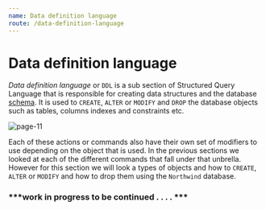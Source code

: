 ```yaml
---
name: Data definition language
route: /data-definition-language
---
```


<style jsx>{`
	[alt="page-11"]{
		position: relative;
		width: 100%;
		hieght: auto
	}
`}</style>

# Data definition language

*Data definition language* or `DDL` is a sub section of Structured Query Language that is responsible for creating data structures and the database [schema](https://en.wikipedia.org/wiki/Database_schema). It is used to `CREATE`, `ALTER` or `MODIFY` and `DROP` the database objects such as tables, columns indexes and constraints etc.

![page-11](https://cdn-learnsql.c1i44.now.sh/pg11/page-11-a.png)

Each of these actions or commands also have their own set of modifiers to use depending on the object that is used. In the previous sections we looked at each of the different commands that fall under that unbrella. However for this section we will look a types of objects and how to `CREATE`, `ALTER` or `MODIFY` and how to drop them using the `Northwind` database.

### ***work in progress to be continued . . . . ***